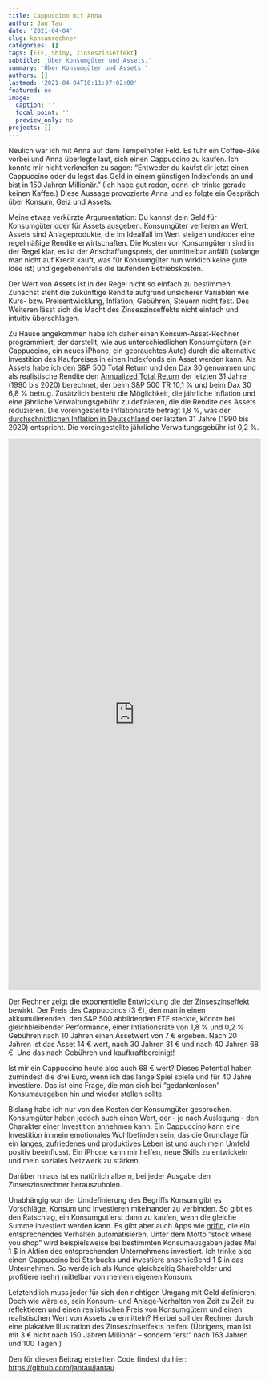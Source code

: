 ```yaml
---
title: Cappuccino mit Anna
author: Jan Tau
date: '2021-04-04'
slug: konsumrechner
categories: []
tags: [ETF, Shiny, Zinseszinseffekt]
subtitle: 'Über Konsumgüter und Assets.'
summary: 'Über Konsumgüter und Assets.'
authors: []
lastmod: '2021-04-04T10:11:37+02:00'
featured: no
image:
  caption: ''
  focal_point: ''
  preview_only: no
projects: []
---
```


Neulich war ich mit Anna auf dem Tempelhofer Feld. Es fuhr ein Coffee-Bike vorbei und Anna überlegte laut, sich einen Cappuccino zu kaufen. Ich konnte mir nicht verkneifen zu sagen: "Entweder du kaufst dir jetzt einen Cappuccino oder du legst das Geld in einem günstigen Indexfonds an und bist in 150 Jahren Millionär." (Ich habe  gut reden, denn ich trinke gerade keinen Kaffee.) Diese Aussage provozierte Anna und es folgte ein Gespräch über Konsum, Geiz und Assets.

Meine etwas verkürzte Argumentation: Du kannst dein Geld für Konsumgüter oder für Assets ausgeben. Konsumgüter verlieren an Wert, Assets sind Anlageprodukte, die im Idealfall im Wert steigen und/oder eine regelmäßige Rendite erwirtschaften. Die Kosten von Konsumgütern sind in der Regel klar, es ist der Anschaffungspreis, der unmittelbar anfällt (solange man nicht auf Kredit kauft, was für Konsumgüter nun wirklich keine gute Idee ist) und gegebenenfalls die laufenden Betriebskosten. 

Der Wert von Assets ist in der Regel nicht so einfach zu bestimmen. Zunächst steht die zukünftige Rendite aufgrund unsicherer Variablen wie Kurs- bzw. Preisentwicklung, Inflation, Gebühren, Steuern nicht fest. Des Weiteren lässt sich die Macht des Zinseszinseffekts nicht einfach und intuitiv überschlagen.

Zu Hause angekommen habe ich daher einen Konsum-Asset-Rechner programmiert, der darstellt, wie aus unterschiedlichen Konsumgütern (ein Cappuccino, ein neues iPhone, ein gebrauchtes Auto) durch die alternative Investition des Kaufpreises in einen Indexfonds ein Asset werden kann. Als Assets habe ich den S&P 500 Total Return und den Dax 30 genommen und als realistische Rendite den [Annualized Total Return](https://www.investopedia.com/terms/a/annualized-total-return.asp) der letzten 31 Jahre (1990 bis 2020) berechnet, der beim S&P 500 TR 10,1 % und beim Dax 30 6,8 % betrug. Zusätzlich besteht die Möglichkeit, die jährliche Inflation und eine jährliche Verwaltungsgebühr zu definieren, die die Rendite des Assets reduzieren. Die voreingestellte Inflationsrate beträgt 1,8 %, was der [durchschnittlichen Inflation in Deutschland](https://www.laenderdaten.info/Europa/Deutschland/inflationsraten.php) der letzten 31 Jahre (1990 bis 2020) entspricht. Die voreingestellte jährliche Verwaltungsgebühr ist 0,2 %.

<iframe height="1100" width="100%" frameborder="no" src="https://jantau.shinyapps.io/cappuccino/"> </iframe>

Der Rechner zeigt die exponentielle Entwicklung die der Zinseszinseffekt bewirkt. Der Preis des Cappuccinos (3 €), den man in einen akkumulierenden, den S&P 500 abbildenden ETF steckte, könnte bei gleichbleibender Performance, einer Inflationsrate von 1,8 % und 0,2 % Gebühren nach 10 Jahren einen Assetwert von 7 € ergeben. Nach 20 Jahren ist das Asset 14 € wert, nach 30  Jahren 31 € und nach 40 Jahren 68 €. Und das nach Gebühren und kaufkraftbereinigt!

Ist mir ein Cappuccino heute also auch 68 € wert? Dieses Potential haben zumindest die drei Euro, wenn ich das lange Spiel spiele und für 40 Jahre investiere. Das ist eine Frage, die man sich bei "gedankenlosen" Konsumausgaben hin und wieder stellen sollte. 

Bislang habe ich nur von den Kosten der Konsumgüter gesprochen. Konsumgüter haben jedoch auch einen Wert, der - je nach Auslegung - den Charakter einer Investition annehmen kann. Ein Cappuccino kann eine Investition in mein emotionales Wohlbefinden sein, das die Grundlage für ein langes, zufriedenes und produktives Leben ist und auch mein Umfeld positiv beeinflusst. Ein iPhone kann mir helfen, neue Skills zu entwickeln und mein soziales Netzwerk zu stärken. 

Darüber hinaus ist es natürlich albern, bei jeder Ausgabe den Zinseszinsrechner herauszuholen.

Unabhängig von der Umdefinierung des Begriffs Konsum gibt es Vorschläge, Konsum und Investieren miteinander zu verbinden. So gibt es den Ratschlag, ein Konsumgut erst dann zu kaufen, wenn die gleiche Summe investiert werden kann. Es gibt aber auch Apps wie [grifin](https://www.grifin.com){target="_blank"}, die ein entsprechendes Verhalten automatisieren. Unter dem Motto "stock where you shop" wird beispielsweise bei bestimmten Konsumausgaben jedes Mal 1 \$ in Aktien des entsprechenden Unternehmens investiert. Ich trinke also einen Cappuccino bei Starbucks und investiere anschließend 1 \$ in das Unternehmen. So werde ich als Kunde gleichzeitig Shareholder und profitiere (sehr) mittelbar von meinem eigenen Konsum.

Letztendlich muss jeder für sich den richtigen Umgang mit Geld definieren. Doch wie wäre es, sein Konsum- und Anlage-Verhalten von Zeit zu Zeit zu reflektieren und einen realistischen Preis von Konsumgütern und einen realistischen Wert von Assets zu ermitteln? Hierbei soll der Rechner durch eine plakative Illustration des Zinseszinseffekts helfen. (Übrigens, man ist mit 3 € nicht nach 150 Jahren Millionär – sondern "erst" nach 163 Jahren und 100 Tagen.)

Den für diesen Beitrag erstellten Code findest du hier: [https://github.com/jantau/jantau](https://github.com/jantau/jantau/tree/main/content/post){target="_blank"}
